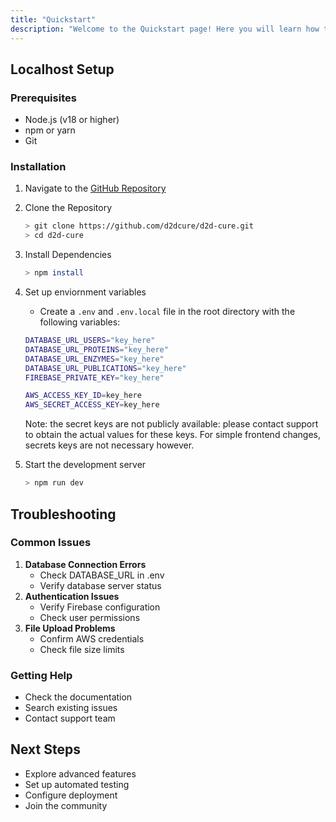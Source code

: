 ```yaml
---
title: "Quickstart"
description: "Welcome to the Quickstart page! Here you will learn how to set up your local development environment and how to begin making edits to the code, along with best practices and some tips."
---
```


## Localhost Setup

### Prerequisites

- Node.js (v18 or higher)
- npm or yarn
- Git

### Installation

1. Navigate to the [GitHub Repository](https://github.com/d2dcure/d2d-cure)
2. Clone the Repository

   ```bash Terminal
   > git clone https://github.com/d2dcure/d2d-cure.git
   > cd d2d-cure
   ```
3. Install Dependencies

   ```bash Terminal
   > npm install
   ```
4. Set up enviornment variables
   - Create a `.env`  and `.env.local` file in the root directory with the following variables:

   ```bash .env
   DATABASE_URL_USERS="key_here"
   DATABASE_URL_PROTEINS="key_here"
   DATABASE_URL_ENZYMES="key_here"
   DATABASE_URL_PUBLICATIONS="key_here"
   FIREBASE_PRIVATE_KEY="key_here"
   ```

   ```bash .env.local
   AWS_ACCESS_KEY_ID=key_here
   AWS_SECRET_ACCESS_KEY=key_here
   ```

   <Note>
     Note: the secret keys are not publicly available: please contact support to obtain the actual values for these keys. For simple frontend changes, secrets keys are not necessary however.
   </Note>
5. Start the development server

   ```bash Terminal
   > npm run dev
   ```

## Troubleshooting

### Common Issues

1. **Database Connection Errors**
   - Check DATABASE_URL in .env
   - Verify database server status
2. **Authentication Issues**
   - Verify Firebase configuration
   - Check user permissions
3. **File Upload Problems**
   - Confirm AWS credentials
   - Check file size limits

### Getting Help

- Check the documentation
- Search existing issues
- Contact support team

## Next Steps

- Explore advanced features
- Set up automated testing
- Configure deployment
- Join the community